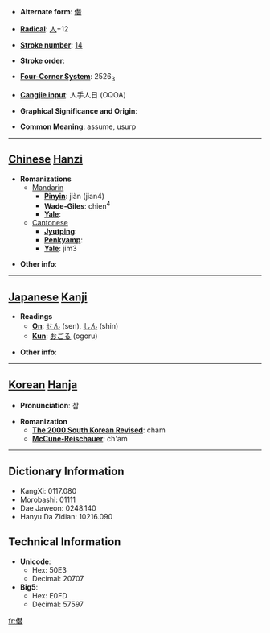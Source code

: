 * '''Alternate form''': [[僭]]

* '''[[Wiktionary:Chinese radical index| Radical]]''': [[Wiktionary:Chinese radical index 人|人]]+12

* '''[[Wiktionary:Chinese total strokes index|Stroke number]]''': [[Wiktionary:Chinese total strokes index 14|14]]

* '''Stroke order''': 

* '''[[Wiktionary:Chinese four corner index|Four-Corner System]]''': 2526<sub>3</sub>

* '''[[Wiktionary:Chinese Cangjie index|Cangjie input]]''': 人手人日 (OQOA)

* '''Graphical Significance and Origin''': 

* '''Common Meaning''': assume, usurp

----

== [[Chinese]] [[Hanzi]] ==

* '''Romanizations'''
** [[Mandarin]]
*** '''[[Pinyin]]''': jiàn (jian4)
*** '''[[Wade-Giles]]''': chien<sup>4</sup>
*** '''[[Yale]]''': 
**[[Cantonese]]
***'''[[Jyutping]]''':
***'''[[Penkyamp]]''': 
***'''[[Yale]]''': jim3

* '''Other info''': 

----

== [[Japanese]] [[Kanji]] ==

* '''Readings'''
** '''[[On]]''': [[せん]] (sen), [[しん]] (shin)
** '''[[Kun]]''': [[おごる]] (ogoru)

* '''Other info''':  

----

== [[Korean]] [[Hanja]] ==

* '''Pronunciation''': 참

* '''Romanization'''
** '''[[The 2000 South Korean Revised Romanization|The 2000 South Korean Revised]]''': cham
** '''[[McCune-Reischauer]]''': ch'am

----

== Dictionary Information ==

* KangXi: 0117.080
* Morobashi: 01111
* Dae Jaweon: 0248.140
* Hanyu Da Zidian: 10216.090

== Technical Information ==

* '''Unicode''':
** Hex: 50E3
** Decimal: 20707
* '''Big5''':
** Hex: E0FD
** Decimal: 57597

[[fr:僣]]